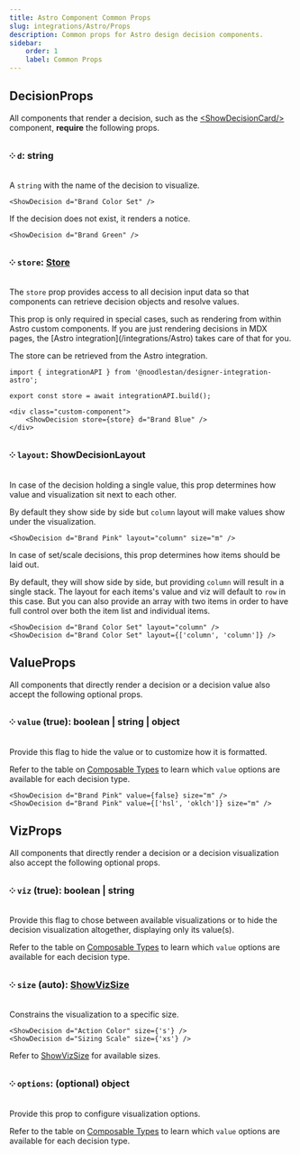 ```yaml
---
title: Astro Component Common Props
slug: integrations/Astro/Props
description: Common props for Astro design decision components.
sidebar:
    order: 1
    label: Common Props
---
```



## DecisionProps

All components that render a decision, such as the [&lt;ShowDecisionCard/&gt;](/integrations/Astro/ShowDecisionCard/) component, **require** the following props.

### ༶ `d`: string

A `string` with the name of the decision to visualize.

```mdx
<ShowDecision d="Brand Color Set" />
```

<ShowDecision d="Brand Color Set" />

If the decision does not exist, it renders a notice.

```mdx
<ShowDecision d="Brand Green" />
```

<ShowDecision d="Brand Green" />

### ༶ `store`: [Store](/api/designer-decisions/Store/Types/Store)

The `store` prop provides access to all decision input data so that components can retrieve decision objects and resolve values.

<Aside type="tip" title="Advanced API">
    This prop is only required in special cases, such as rendering from within Astro custom
    components. If you are just rendering decisions in MDX pages, the [Astro
    integration](/integrations/Astro) takes care of that for you.
</Aside>

The store can be retrieved from the Astro integration.

```mdx
import { integrationAPI } from '@noodlestan/designer-integration-astro';

export const store = await integrationAPI.build();

<div class="custom-component">
    <ShowDecision store={store} d="Brand Blue" />
</div>
```

### ༶ `layout`: ShowDecisionLayout

In case of the decision holding a single value, this prop determines how value and visualization sit next to each other.

By default they show side by side but `column` layout will make values show under the visualization.

```mdx
<ShowDecision d="Brand Pink" layout="column" size="m" />
```

<ShowDecision d="Brand Pink" layout="column" size="m" />

In case of set/scale decisions, this prop determines how items should be laid out.

By default, they will show side by side, but providing `column` will result in a single stack. The layout for each items's value and viz will default to `row` in this case. But you can also provide an array with two items in order to have full control over both the item list and individual items.

```mdx
<ShowDecision d="Brand Color Set" layout="column" />
<ShowDecision d="Brand Color Set" layout={['column', 'column']} />
```

<LayoutGrid>
    <ShowDecision d="Brand Color Set" layout="column" />
    <ShowDecision d="Brand Color Set" layout={['column', 'column']} />
</LayoutGrid>

## ValueProps

All components that directly render a decision or a decision value also accept the following optional props.

### ༶ `value` (true): boolean | string | object

Provide this flag to hide the value or to customize how it is formatted.

Refer to the table on [Composable Types](/integrations/Astro/Composable/Types) to learn which `value` options are available for each decision type.

```mdx
<ShowDecision d="Brand Pink" value={false} size="m" />
<ShowDecision d="Brand Pink" value={['hsl', 'oklch']} size="m" />
```

<LayoutGrid>
    <ShowDecision d="Brand Pink" value={false} size="m" />
    <ShowDecision d="Brand Pink" value={['hsl', 'oklch']} size="m" />
</LayoutGrid>

## VizProps

All components that directly render a decision or a decision visualization also accept the following optional props.

### ༶ `viz` (true): boolean | string

Provide this flag to chose between available visualizations or to hide the decision visualization altogether, displaying only its value(s).

Refer to the table on [Composable Types](/integrations/Astro/Composable/Types) to learn which `value` options are available for each decision type.

### ༶ `size` (auto): [ShowVizSize](/api/designer-shows/Types/ShowVizSize/)

Constrains the visualization to a specific size.

```mdx
<ShowDecision d="Action Color" size={'s'} />
<ShowDecision d="Sizing Scale" size={'xs'} />
```

<LayoutGrid>
    <ShowDecision d="Action Color" size={'s'} />
    <ShowDecision d="Sizing Scale" size={'s'} />
</LayoutGrid>

Refer to [ShowVizSize](/api/designer-shows/Types/ShowVizSize) for available sizes.

### ༶ `options`: (optional) object

Provide this prop to configure visualization options.

Refer to the table on [Composable Types](/integrations/Astro/Composable/Types) to learn which `value` options are available for each decision type.
